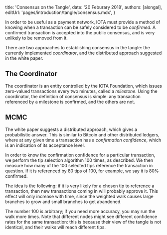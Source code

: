 

title: 'Consensus on the Tangle',
date: '20 Feburary 2018',
authors: [alongal],
editUrl: 'pages/introduction/tangle/consensus.mdx',
}


In order to be useful as a payment network, IOTA must provide a method
of knowing when a transaction can be safely considered to be _confirmed_.
A confirmed transaction is accepted into the public consensus, and is very
unlikely to be removed from it.

There are two approaches to establishing consensus in the tangle: the currently
implemented _coordinator_, and the distributed approach suggested in the white paper.

## The Coordinator

The coordinator is an entity controlled by the IOTA Foundation, which issues
zero-valued transactions every two minutes, called a _milestone_. Using the
coordinator, the definition of consensus is simple: any transaction referenced
by a milestone is confirmed, and the others are not.

## MCMC

The white paper suggests a distributed approach, which gives a probabilistic
answer. This is similar to Bitcoin and other distributed ledgers, where at any given time
a transaction has a _confirmation confidence_, which is an indication of its
acceptance level.

In order to know the confirmation confidence for a particular transaction, we
perform the tip selection algorithm 100 times, as described. We then measure how
many of the 100 selected tips reference the transaction in question. If it is
referenced by 80 tips of 100, for example, we say it is 80% confirmed.

The idea is the following: if it is very likely for a chosen tip to reference
a transaction, then new transactions coming in will probably approve it. This
effect will only increase with time, since the weighted walk causes large branches
to grow and small branches to get abandoned.

The number 100 is arbitrary; if you need more accuracy, you may run the walk
more times. Note that different nodes might see different confidence rates
for the same transaction: this is because their view of the tangle is not
identical, and their walks will reach different tips.
